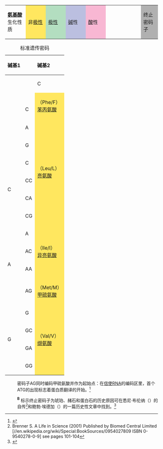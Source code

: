 {| class="wikitable" style="border: none; background: none; text-align: center; margin-bottom: 24px;"
|'''[[氨基酸]]'''生化性质
| style="background-color:#ffe75f; width: 50px;" |非[[极性]]
| style="background-color:#b3dec0; width: 50px;" | [[极性]]
| style="background-color:#bbbfe0; width: 50px;" | [[碱]]性
| style="background-color:#f8b7d3; width: 50px;" | [[酸]]性
| style="border: none; background: none; width: 100px;" |
| style="background-color:#B0B0B0;" | 终止密码子
|}
{| class="wikitable" style="margin-bottom: 10px; text-align: center;"
|+标准遗传密码
! rowspan="2" | 碱基1
! colspan="8" | 碱基2
! rowspan="2" | 碱基3
|-
! colspan="2" | {{{T|T}}}
! colspan="2" | C
! colspan="2" | A
! colspan="2" | G
|-
! rowspan="4" | {{{T|T}}}
| {{{T|T}}}{{{T|T}}}{{{T|T}}}
| rowspan="2" style="background-color:#ffe75f" |（Phe/F）<br>
[[苯丙氨酸]]
| {{{T|T}}}C{{{T|T}}}
| rowspan="4" style="background-color:#b3dec0" |（Ser/S）<br>
[[絲氨酸|丝氨酸]]
| {{{T|T}}}A{{{T|T}}}
| rowspan="2" style="background-color:#b3dec0" |（Tyr/Y）<br>
[[酪氨酸]]
| {{{T|T}}}G{{{T|T}}}
| rowspan="2" style="background-color:#b3dec0" |（Cys/C）<br>
[[半胱氨酸]]
! {{{T|T}}}
|-
| {{{T|T}}}{{{T|T}}}C
| {{{T|T}}}CC
| {{{T|T}}}AC
| {{{T|T}}}GC
! C
|-
| {{{T|T}}}{{{T|T}}}A
| rowspan="6" style="background-color:#ffe75f" |（Leu/L）<br>
[[亮氨酸]]
| {{{T|T}}}CA
| {{{T|T}}}AA{{Ref label|stopcodon1|B|none}}
| style="background-color:#B0B0B0;" |[[终止密码子|终止]]（[[赭石]]）
| {{{T|T}}}GA{{Ref label|stopcodon2|B|none}}
| style="background-color:#B0B0B0;" |[[终止密码子|终止]]（[[蛋白石]]）
! A
|-
| {{{T|T}}}{{{T|T}}}G
| {{{T|T}}}CG
| {{{T|T}}}AG{{Ref label|stopcodon3|B|none}}
| style="background-color:#B0B0B0;" |[[终止密码子|终止]]（[[琥珀]]）
| {{{T|T}}}GG
| style="background-color:#ffe75f;" |（Trp/W）[[色氨酸]]
! G
|-
! rowspan="4" | C
| C{{{T|T}}}{{{T|T}}}
| CC{{{T|T}}}
| rowspan="4" style="background-color:#ffe75f" |（Pro/P）<br>
[[脯氨酸]]
| CA{{{T|T}}}
| rowspan="2" style="background-color:#bbbfe0" |（His/H）<br>
[[組氨酸|组氨酸]]
|CG{{{T|T}}}
| rowspan="4" style="background-color:#bbbfe0" |（Arg/R）<br>
[[精氨酸]]
! {{{T|T}}}
|-
|C{{{T|T}}}C
|CCC
|CAC
|CGC
! C
|-
|C{{{T|T}}}A
|CCA
|CAA
| rowspan="2" style="background-color:#b3dec0" |（Gln/Q）<br>
[[谷氨醯胺|谷氨酰胺]]
|CGA
! A
|-
|C{{{T|T}}}G
|CCG
|CAG
|CGG
! G
|-
! rowspan="4" | A
|A{{{T|T}}}{{{T|T}}}
| rowspan="3" style="background-color:#ffe75f" |（Ile/I）<br>
[[異亮氨酸|异亮氨酸]]
|AC{{{T|T}}}
| rowspan="4" style="background-color:#b3dec0" |（Thr/T）<br>
[[蘇氨酸|苏氨酸]]
|AA{{{T|T}}}
| rowspan="2" style="background-color:#b3dec0" |（Asn/N）<br>
[[天冬酰胺]]
|AG{{{T|T}}}
| rowspan="2" style="background-color:#b3dec0" |（Ser/S）<br>
[[絲氨酸|丝氨酸]]
! {{{T|T}}}
|-
|A{{{T|T}}}C
|ACC
|AAC
|AGC
! C
|-
|A{{{T|T}}}A
|ACA
|AAA
| rowspan="2" style="background-color:#bbbfe0" |（Lys/K）<br>
[[離胺酸|赖氨酸]]
|AGA
| rowspan="2" style="background-color:#bbbfe0" |（Arg/R）<br>
[[精氨酸]]
! A
|-
|A{{{T|T}}}G{{Ref label|methionine|A|A}} 
| style="background-color:#ffe75f;" |（Met/M）<br>
[[甲硫氨酸]]
|ACG
|AAG
|AGG
! G
|-
! rowspan="4" | G
|G{{{T|T}}}{{{T|T}}}
| rowspan="4" style="background-color:#ffe75f" |（Val/V）<br>
[[缬氨酸]]
|GC{{{T|T}}}
| rowspan="4" style="background-color:#ffe75f" |（Ala/A）<br>
[[丙氨酸]]
|GA{{{T|T}}}
| rowspan="2" style="background-color:#f8b7d3" |（Asp/D）<br>
[[天冬氨酸]]
|GG{{{T|T}}}
| rowspan="4" style="background-color:#ffe75f" |（Gly/G）<br>
[[甘氨酸]]
! {{{T|T}}}
|-
|G{{{T|T}}}C
|GCC
|GAC
|GGC
! C
|-
|G{{{T|T}}}A
|GCA
|GAA
| rowspan="2" style="background-color:#f8b7d3" |（Glu/E）<br>
[[谷氨酸]]
|GGA
! A
|-
|G{{{T|T}}}G
|GCG
|GAG
|GGG
! G
|}
: {{Note label|methionine|A|A}}密码子A{{{T|T}}}G同时编码甲硫氨酸并作为起始点：在[[信使RNA]]的编码区里，首个ATG的出现标志着蛋白质翻译的开始。<ref name="pmid19056476">{{cite journal|title=Evolution and the universality of the mechanism of initiation of protein synthesis|author=Nakamoto T|date=March 2009|journal=Gene|issue=1–2|doi=10.1016/j.gene.2008.11.001|volume=432|pages=1–6|pmid=19056476}}</ref>
: '''<sup>B</sup>''' {{Note label|stopcodon1|3=none}}{{Note label|stopcodon2|3=none}}{{Note label|stopcodon3|3=none}}标示终止密码子为琥珀、赭石和蛋白石的历史原因可在悉尼·布伦纳（{{lang|en|Sydney Brenner}}）的自传<ref>Brenner S. A Life in Science (2001) Published by Biomed Central Limited  [//en.wikipedia.org/wiki/Special:BookSources/0954027809 ISBN 0-9540278-0-9] see pages 101-104</ref>和鲍勃·埃德加（{{lang|en|Bob Edgar}}）的一篇历史性文章中找到。<ref name="pmid15514035">{{Cite journal|title=The genome of bacteriophage T4: an archeological dig|journal=Genetics|issue=2|year=2004|volume=168|pages=575–82|pmc=1448817|pmid=15514035}}</ref> <noinclude>
{{documentation|content=本模版记录了标准/通用的[[遗传密码]]。此表格被[[DNA密码子表]]和[[遗传密码]]（以及其他一些地方）引用。默认参数下，本模版显示DNA编码（使用字母T代表[[胸腺嘧啶]]）；指定参数“T=U”转换为RNA编码（使用字母U代表[[尿嘧啶]]）。参见模版{{tl|反向密码子表}}。<references/>}}
